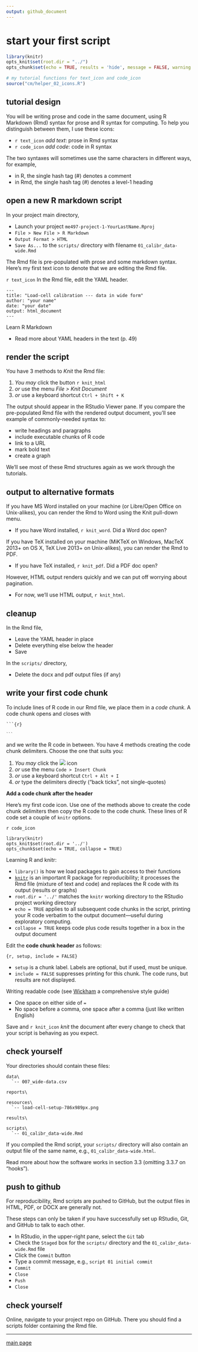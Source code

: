 ```yaml
---
output: github_document
--- 
```


# start your first script

```r
library(knitr)
opts_knit$set(root.dir = "../")
opts_chunk$set(echo = TRUE, results = 'hide', message = FALSE, warning = FALSE)
```

```r
# my tutorial functions for text_icon and code_icon
source("cm/helper_02_icons.R")
```

## tutorial design

You will be writing prose and code in the same document, using R Markdown (Rmd) syntax for prose and R syntax for computing. To help you distinguish between them, I use these icons: 

- `r text_icon` *add text*: prose in Rmd syntax  
- `r code_icon` *add code*: code in R syntax

The two syntaxes will sometimes use the same characters in different ways, for example,

- in R, the single hash tag (#) denotes a comment
- in Rmd, the single hash tag (#) denotes a level-1 heading

## open a new R markdown script

In your project main directory,

- Launch your project `me497-project-1-YourLastName.Rproj`
- `File > New File > R Markdown`
- `Output Format > HTML`
- `Save As...` to the `scripts/` directory with filename `01_calibr_data-wide.Rmd`

The Rmd file is pre-populated with prose and some markdown syntax. Here's my first text icon to denote that we are editing the Rmd file.

`r text_icon` In the Rmd file, edit the YAML header.

    ---
    title: "Load-cell calibration --- data in wide form"
    author: "your name"
    date: "your date"
    output: html_document
    ---

Learn R Markdown 

- Read more about YAML headers in the text (p. 49)  


## render the script

You have 3 methods to *Knit* the Rmd file:

1. *You may* click the button `r knit_html`
2. *or* use the menu *File > Knit Document*
3. *or* use a keyboard shortcut `Ctrl + Shift + K`

The output should appear in the RStudio Viewer pane. If you compare the pre-populated Rmd file with the rendered output document, you'll see example of commonly-needed syntax to:

- write headings and paragraphs
- include executable chunks of R code
- link to a URL
- mark bold text
- create a graph

We'll see most of these Rmd structures again as we work through the tutorials.


## output to alternative formats

If you have MS Word installed on your machine (or Libre/Open Office on Unix-alikes), you can render the Rmd to Word using the Knit pull-down menu.

- If you have Word installed, `r knit_word`. Did a Word doc open?

If you have TeX installed on your machine (MiKTeX on Windows, MacTeX 2013+ on OS X, TeX Live 2013+ on Unix-alikes), you can render the Rmd to PDF.

- If you have TeX installed, `r knit_pdf`. Did a PDF doc open?

However, HTML output renders quickly and we can put off worrying about pagination.

- For now, we'll use HTML output, `r knit_html`.


## cleanup

In the Rmd file,

- Leave the YAML header in place
- Delete everything else below the header
- Save

In the `scripts/` directory,

- Delete the docx and pdf output files (if any)

## write your first code chunk

To include lines of R code in our Rmd file, we place them in a *code chunk*. A code chunk opens and closes with

<pre><code>```{r}

<code>```</code>
</code></pre>

and we write the R code in between. You have 4 methods creating the code chunk delimiters. Choose the one that suits you:

1. *You may* click the ![](../resources/images/insert-code.png) icon
2. *or* use the menu `Code > Insert Chunk`
3. *or* use a keyboard shortcut `Ctrl + Alt + I`
4. *or* type the delimiters directly ("back ticks", not single-quotes)


**Add a code chunk after the header** 

Here’s my first code icon. Use one of the methods above to create the code chunk delimiters then copy the R code to the code chunk. These lines of R code set a couple of `knitr` options.

`r code_icon`

    library(knitr)
    opts_knit$set(root.dir = '../')
    opts_chunk$set(echo = TRUE, collapse = TRUE)

Learning R and knitr:

- `library()` is how we load packages to gain access to their functions
- [`knitr`](http://yihui.name/knitr/) is an important R package for reproducibility; it processes the Rmd file (mixture of text and code) and replaces the R code with its output (results or graphs)
- `root.dir = '../'` matches the `knitr` working directory to the RStudio project working directory
- `echo = TRUE` applies to all subsequent code chunks in the script, printing your R code verbatim to the output document---useful during exploratory computing.
- `collapse = TRUE` keeps code plus code results together in a box in the output document 
 

Edit the **code chunk header** as follows:

    {r, setup, include = FALSE}

- `setup` is a chunk label. Labels are optional, but if used, must be unique.
- `include = FALSE` suppresses printing for this chunk. The code runs, but results  are not displayed.

Writing readable code (see [Wickham](http://adv-r.had.co.nz/Style.html) a comprehensive style guide)

- One space on either side of  `=`
- No space before a comma, one space after a comma (just like written English)

Save and `r knit_icon` *knit* the document after every change to check that your script is behaving as you expect.

## check yourself

Your directories should contain these files:

    data\
      `-- 007_wide-data.csv

    reports\

    resources\
      `-- load-cell-setup-786x989px.png

    results\

    scripts\
      `-- 01_calibr_data-wide.Rmd


If you compiled the Rmd script, your `scripts/` directory will also contain an output file of the same name, e.g., `01_calibr_data-wide.html`.

Read more about how the software works in section 3.3 (omitting 3.3.7 on "hooks"). 

## push to github

For reproducibility, Rmd scripts are pushed to GitHub, but the output files in HTML, PDF, or DOCX are generally not.

These steps can only be taken if you have successfully set up RStudio, Git, and GitHub to talk to each other.

- In RStudio, in the upper-right pane, select the `Git` tab
- Check the `Staged` box for the `scripts/` directory and the `01_calibr_data-wide.Rmd` file
- Click the `Commit` button
- Type a commit message, e.g., `script 01 initial commit`
- `Commit`
- `Close`
- `Push`
- `Close`

## check yourself

Online, navigate to your project repo on GitHub. There you should find a scripts folder containing the Rmd file.


---

[main page](../README.md)




